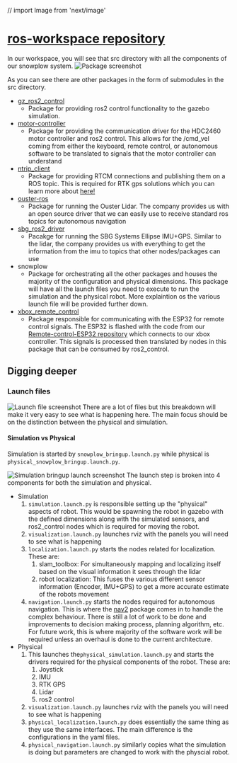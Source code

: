 // import Image from 'next/image'

# [ros-workspace repository](https://github.com/SEG4910-Capstone/ros-workspace/)
In our workspace, you will see that src directory with all the components of our snowplow system.
![Package screenshot](/Github_1.png)

As you can see there are other packages in the form of submodules in the src directory.
- [gz_ros2_control](https://github.com/ros-controls/gz_ros2_control/tree/humble)
    - Package for providing ros2 control functionality to the gazebo simulation. 
- [motor-controller](https://github.com/SEG4910-Capstone/motor-controller)
    - Package for providing the communication driver for the HDC2460 motor controller and ros2 control. 
	This allows for the /cmd_vel coming from either the keyboard, remote control, or autonomous software to be translated
    to signals that the motor controller can understand
- [ntrip_client](https://github.com/LORD-MicroStrain/ntrip_client/tree/ros2)
    - Package for providing RTCM connections and publishing them on a ROS topic.
    This is required for RTK gps solutions which you can learn more about [here!](https://learn.sparkfun.com/tutorials/what-is-gps-rtk/all#real-time-kinematics)
- [ouster-ros](https://github.com/ouster-lidar/ouster-ros/tree/ros2)
    - Package for running the Ouster Lidar. 
    The company provides us with an open source driver that we can easily use to receive standard ros topics for autonomous navigation
- [sbg_ros2_driver](https://github.com/SBG-Systems/sbg_ros2_driver/tree/master)
    - Pacakge for running the SBG Systems Ellipse IMU+GPS.
    Similar to the lidar, the company provides us with everything to get the information from the imu to topics that other nodes/packages can use
- snowplow
    - Package for orchestrating all the other packages and houses the majority of the configuration and physical dimensions.
    This package will have all the launch files you need to execute to run the simulation and the physical robot. More explaintion os
    the various launch file will be provided further down.
- [xbox_remote_control](https://github.com/SEG4910-Capstone/xbox_remote_control/tree/main)
    - Package responsible for communicating with the ESP32 for remote control signals.
    The ESP32 is flashed with the code from our [Remote-control-ESP32 repository](https://github.com/uOttawaCAV/Remote-control-ESP32) which
    connects to our xbox controller. This signals is processed then translated by nodes in this package that can be consumed by ros2_control.

## Digging deeper
### Launch files
![Launch file screenshot](/Github_launch.PNG)
There are a lot of files but this breakdown will make it very easy to see what is happening here. The main focus should be on the distinction
between the physical and simulation.
#### Simulation vs Physical
Simulation is started by ```snowplow_bringup.launch.py```  while physical is ```physical_snowplow_bringup.launch.py```.

![Simulation bringup launch screenshot](/Github_sim_launch.PNG)
The launch step is broken into 4 components for both the simulation and physical.

- Simulation
    1. `simulation.launch.py` is responsible setting up the "physical" aspects of
    robot. This would be spawning the robot in gazebo with the defined dimensions along with the simulated sensors, and ros2_control nodes which
    is required for moving the robot. 
    2. `visualization.launch.py` launches rviz with the panels you will need to see what is happening
    3. `localization.launch.py` starts the nodes related for localization. These are:
        1. slam_toolbox: For simultaneously mapping and localizing itself based on the visual information it sees through the lidar
        2. robot localization: This fuses the various different sensor information (Encoder, IMU+GPS) to get a more accurate estimate
        of the robots movement 
    4. `navigation.launch.py` starts the nodes required for autonomous navigation. This is where the [nav2](https://docs.nav2.org/) package comes in
    to handle the complex behaviour. There is still a lot of work to be done and improvements to decision making process, planning algorithm, etc. For
    future work, this is where majority of the software work will be required unless an overhaul is done to the current architecture.
- Physical
    1. This launches the`physical_simulation.launch.py` and starts the drivers required for the physical components of the robot.
        These are:
        1. Joystick
        2. IMU 
        3. RTK GPS
        4. Lidar
        5. ros2 control
    2. `visualization.launch.py` launches rviz with the panels you will need to see what is happening
    3. `physical_localization.launch.py` does essentially the same thing as they use the same interfaces. The main difference is the configurations
    in the yaml files. 
    4. `physical_navigation.launch.py` similarly copies what the simulation is doing but parameters are changed to work with the physcial robot.


